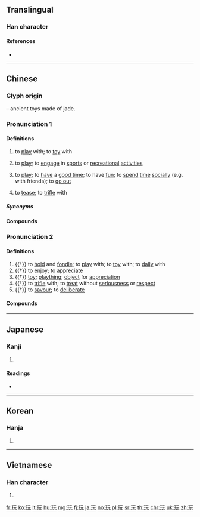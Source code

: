 ==Translingual==

===Han character===
{{Han char|rn=96|rad=玉|as=04|sn=8|four=11111|canj=MGMMU|ids=⿰[[王|⺩]][[元]]}}

====References====
* {{Han ref|kx=0728.150|dkj=20872|dj=1140.140|hdz=21103.040|uh=73A9|ud=29609|bh=AAB1|bd=43697}}

----

==Chinese==
{{zh-forms|alt=貦-archaic,翫-archaic,反-Cantonese:faan2,𠆩-Cantonese:faan2}}

===Glyph origin===
{{Han etym}}
{{Han compound|玉|元|c1=s|c2=p|ls=psc|t1=jade}} – ancient toys made of jade.

===Pronunciation 1===
{{zh-pron
|m=wán,er=y
|c=waan4-2,waan4,faan2
|c_note=waan4-2 - common; waan4 - rare; faan2 - variant, perhaps dialectal influence
|h=pfs=ngòan
|h_note=ngòan - literary (“to play”)
|md=nguàng
|md_note=nguàng - literary (“to play”) (colloquial equivalent is {{zh-l|*客佻}})
|mn=goán
|w=3hhoe
|ma=y
|cat=v
}}

====Definitions====
{{zh-hanzi}}

# to [[play]] with; to [[toy]] with
#: {{zh-x|玩 積木|to '''play''' with building blocks}}
# to [[play]]; to [[engage]] in [[sports]] or [[recreational]] [[activities]]
#: {{zh-x|玩 遊戲|to '''play''' games|C}}
#: {{zh-x|玩 音樂|to '''play''' music; to '''perform''' music|C}}
# to [[play]]; to [[have]] a [[good time]]; to have [[fun]]; to [[spend]] [[time]] [[socially]] (e.g. with friends); to [[go out]]
#: {{zh-x|同 朋友 玩|to '''play''' with friends|C}}
#: {{zh-x|去 北京 玩|to travel to Beijing (for a visit)|C}}
# to [[tease]]; to [[trifle]] with
#: {{zh-x|佢 只係 玩 緊 你，唔好 理 佢。|He's just '''teas'''ing you; ignore him.|C}}

=====Synonyms=====
{{zh-dial|玩}}

====Compounds====
{{zh-der|fold=1|不是玩兒的|不是玩的|吃喝玩樂|填充玩具|大玩偶|好玩|家用電玩|小玩藝兒|愛玩|打電玩|撫玩|擁兵玩寇|模型玩具|混吃混玩|游山玩水|玩不得的|玩不轉|玩伴|玩偶|玩兒命|玩兒完|玩具|玩命|玩家|玩帥|玩弄|玩得轉|玩意兒|玩把戲|玩樂|玩火|玩火自焚|玩物|玩票|玩笑|玩笑旦|玩耍|玩花招|玩花頭|玩藝兒|玩陰的|白玩兒|童玩|聲控玩具|說著玩兒|貪玩|遊山玩水|遊玩|開玩笑|電動玩具|電玩|電玩軟體|鬧著玩兒/闹着玩儿}}

===Pronunciation 2===
{{zh-pron
|m=玩
|c=wun6
|h=pfs=ngóan
|h_note=ngóan - literary (“to tease; toy”)
|md=nguâng
|md_note=nguâng - literary (“to tease; to enjoy; toy”)
|mn=goán
|w=3hhoe
|ma=y
|mc=y
|oc=y
|cat=v,n
}}

====Definitions====
{{zh-hanzi}}

# {{†}} to [[hold]] and [[fondle]]; to [[play]] with; to [[toy]] with; to [[dally]] with
# {{†}} to [[enjoy]]; to [[appreciate]]
# {{†}} [[toy]]; [[plaything]]; [[object]] for [[appreciation]]
# {{†}} to [[trifle]] with; to [[treat]] without [[seriousness]] or [[respect]]
# {{†}} to [[savour]]; to [[deliberate]]

====Compounds====
{{zh-der|fold=1|古玩|好玩:hàowán, hàowàn|寶玩|怠玩|把玩|披玩|探異玩奇|日久玩生|清玩|熟讀玩味|狎玩|玩世|玩世不恭|玩世不羈|玩人喪德|玩其磧礫，不窺玉淵|玩味|玩好|玩弄|玩忽|玩愒|玩日愒歲|玩歲愒日|玩法|玩物|玩物喪志|玩習|玩賞|珍玩|細玩|耽玩|褻玩|賞玩|雅玩}}

{{zh-cat|Beginning}}

----

==Japanese==

===Kanji===
{{ja-kanji|grade=c|rs=玉04}}

# {{defn|lang=ja|sort=玉04}}

====Readings====
* {{ja-readings|on=[[がん]] (gan)|kun=[[もてあそぶ]] (moteasobu)}}

----

==Korean==

===Hanja===
{{ko-hanja|hangeul=완|eumhun=|rv=wan|mr=wan|y=wan}}

# {{defn|lang=ko|sort=玉04}}

----

==Vietnamese==

===Han character===
{{vi-hantu|[[ngoạn]]|rs=玉04}}

# {{defn|lang=vi|sort=玉04}}

[[fr:玩]]
[[ko:玩]]
[[lt:玩]]
[[hu:玩]]
[[mg:玩]]
[[fj:玩]]
[[ja:玩]]
[[no:玩]]
[[pl:玩]]
[[sr:玩]]
[[th:玩]]
[[chr:玩]]
[[uk:玩]]
[[zh:玩]]